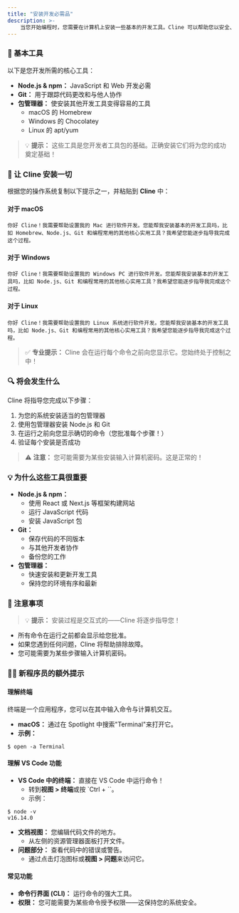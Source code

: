 ```yaml
---
title: "安装开发必需品"
description: >-
    当您开始编程时，您需要在计算机上安装一些基本的开发工具。Cline 可以帮助您以安全、指导的方式安装所需的一切。
---
```


### 🧰 基本工具

以下是您开发所需的核心工具：

-   **Node.js & npm：** JavaScript 和 Web 开发必需
-   **Git：** 用于跟踪代码更改和与他人协作
-   **包管理器：** 使安装其他开发工具变得容易的工具
    -   macOS 的 Homebrew
    -   Windows 的 Chocolatey
    -   Linux 的 apt/yum

> 💡 **提示：** 这些工具是您开发者工具包的基础。正确安装它们将为您的成功奠定基础！

### 🚀 让 Cline 安装一切

根据您的操作系统复制以下提示之一，并粘贴到 **Cline** 中：

#### 对于 macOS

```
你好 Cline！我需要帮助设置我的 Mac 进行软件开发。您能帮我安装基本的开发工具吗，比如 Homebrew、Node.js、Git 和编程常用的其他核心实用工具？我希望您能逐步指导我完成这个过程。
```

#### 对于 Windows

```
你好 Cline！我需要帮助设置我的 Windows PC 进行软件开发。您能帮我安装基本的开发工具吗，比如 Node.js、Git 和编程常用的其他核心实用工具？我希望您能逐步指导我完成这个过程。
```

#### 对于 Linux

```
你好 Cline！我需要帮助设置我的 Linux 系统进行软件开发。您能帮我安装基本的开发工具吗，比如 Node.js、Git 和编程常用的其他核心实用工具？我希望您能逐步指导我完成这个过程。
```

> ✅ **专业提示：** Cline 会在运行每个命令之前向您显示它。您始终处于控制之中！

### 🔍 将会发生什么

Cline 将指导您完成以下步骤：

1. 为您的系统安装适当的包管理器
2. 使用包管理器安装 Node.js 和 Git
3. 在运行之前向您显示确切的命令（您批准每个步骤！）
4. 验证每个安装是否成功

> ⚠️ **注意：** 您可能需要为某些安装输入计算机密码。这是正常的！

### 💡 为什么这些工具很重要

-   **Node.js & npm：**
    -   使用 React 或 Next.js 等框架构建网站
    -   运行 JavaScript 代码
    -   安装 JavaScript 包
-   **Git：**
    -   保存代码的不同版本
    -   与其他开发者协作
    -   备份您的工作
-   **包管理器：**
    -   快速安装和更新开发工具
    -   保持您的环境有序和最新

### 🧩 注意事项

> 💡 **提示：** 安装过程是交互式的——Cline 将逐步指导您！

-   所有命令在运行之前都会显示给您批准。
-   如果您遇到任何问题，Cline 将帮助排除故障。
-   您可能需要为某些步骤输入计算机密码。

### 🧑‍💻 新程序员的额外提示

#### 理解终端

终端是一个应用程序，您可以在其中输入命令与计算机交互。

-   **macOS：** 通过在 Spotlight 中搜索"Terminal"来打开它。
-   **示例：**

```
$ open -a Terminal
```

#### 理解 VS Code 功能

-   **VS Code 中的终端：** 直接在 VS Code 中运行命令！
    -   转到**视图 > 终端**或按 \`Ctrl + \`\`。
    -   示例：

```
$ node -v
v16.14.0
```

-   **文档视图：** 您编辑代码文件的地方。
    -   从左侧的资源管理器面板打开文件。
-   **问题部分：** 查看代码中的错误或警告。
    -   通过点击灯泡图标或**视图 > 问题**来访问它。

#### 常见功能

-   **命令行界面 (CLI)：** 运行命令的强大工具。
-   **权限：** 您可能需要为某些命令授予权限——这保持您的系统安全。
